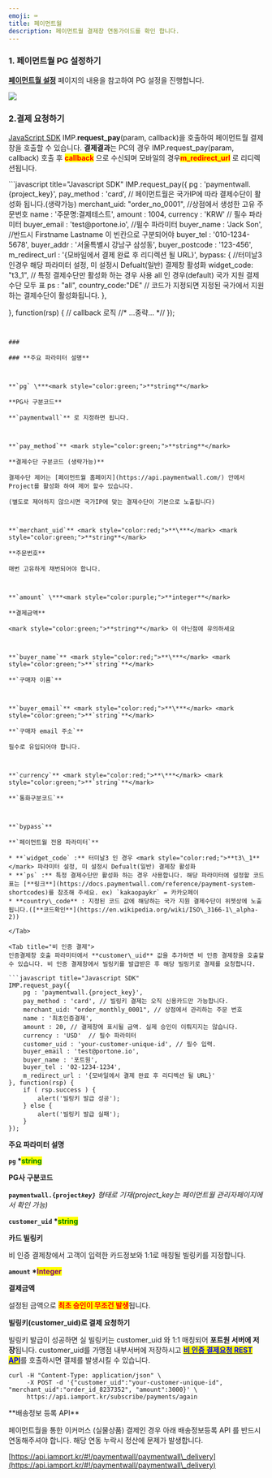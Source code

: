 ```yaml
---
emoji: ⌨
title: 페이먼트월
description: 페이먼트월 결제창 연동가이드를 확인 합니다.
---
```





### 1. 페이먼트월 PG 설정하기

[**페이먼트월 설정**](../../ready/2.-pg/payment-gateway/undefined-1.md) 페이지의 내용을 참고하여 PG 설정을 진행합니다.

![](</gitbook-assets/ko/Paymentwall\_logo\_dark\_latest.jpeg>)

### 2.결제 요청하기

[JavaScript SDK](../../sdk/javascript-sdk-old/) IMP.**request\_pay**(param, callback)을 호출하여 페이먼트월 결제창을 호출할 수 있습니다. **결제결과**는 PC의 경우 IMP.request\_pay(param, callback) 호출 후 <mark style="color:red;">**callback**</mark> 으로 수신되며 모바일의 경우<mark style="color:red;">**m\_redirect\_url**</mark> 로 리디렉션됩니다.

<Tabs>
<Tab title="인증결제창 요청">
```javascript title="Javascript SDK"
IMP.request_pay({
    pg : 'paymentwall.{project_key}',
    pay_method : 'card', // 페이먼트월은 국가IP에 따라 결제수단이 활성화 됩니다.(생략가능)
    merchant_uid: "order_no_0001", //상점에서 생성한 고유 주문번호
    name : '주문명:결제테스트',
    amount : 1004,
    currency : 'KRW'  // 필수 파라미터
    buyer_email : 'test@portone.io',  //필수 파라미터 
    buyer_name : 'Jack Son',   //반드시 Firstname Lastname 이 빈칸으로 구분되어야 
    buyer_tel : '010-1234-5678',
    buyer_addr : '서울특별시 강남구 삼성동',
    buyer_postcode : '123-456',
    m_redirect_url : '{모바일에서 결제 완료 후 리디렉션 될 URL}',
    bypass: {
      //터미날3 인경우 해당 파라미터 설정, 미 설정시 Defualt(일반) 결제창 활성화
      widget_code: "t3_1",  
      // 특정 결제수단만 활성화 하는 경우 사용 all 인 경우(default) 국가 지원 결제수단 모두 표
      ps : "all",
      country_code:"DE"  // 코드가 지정되면 지정된 국가에서 지원하는 결제수단이 활성화됩니다.
    },
    
}, function(rsp) { // callback 로직
	//* ...중략... *//
});
```


###

### **주요 파라미터 설명**



**`pg` \***<mark style="color:green;">**string**</mark>

**PG사 구분코드**

**`paymentwall`** 로 지정하면 됩니다.



**`pay_method`** <mark style="color:green;">**string**</mark>

**결제수단 구분코드 (생략가능)**

결제수단 제어는 [페이먼트월 홈페이지](https://api.paymentwall.com/) 안에서 Project를 활성화 하여 제어 할수 있습니다.

(별도로 제어하지 않으시면 국가IP에 맞는 결제수단이 기본으로 노출됩니다)



**`merchant_uid`** <mark style="color:red;">**\***</mark> <mark style="color:green;">**string**</mark>

**주문번호**

매번 고유하게 채번되어야 합니다.



**`amount` \***<mark style="color:purple;">**integer**</mark>

**결제금액**

<mark style="color:green;">**string**</mark> 이 아닌점에 유의하세요



**`buyer_name`** <mark style="color:red;">**\***</mark> <mark style="color:green;">**`string`**</mark>

**`구매자 이름`**



**`buyer_email`** <mark style="color:red;">**\***</mark> <mark style="color:green;">**`string`**</mark>

**`구매자 email 주소`**

필수로 유입되어야 합니다.



**`currency`** <mark style="color:red;">**\***</mark> <mark style="color:green;">**`string`**</mark>

**`통화구분코드`**



**`bypass`**

**`페이먼트월 전용 파라미터`**

* **`widget_code` :** 터미날3 인 경우 <mark style="color:red;">**t3\_1**</mark> 파라미터 설정, 미 설정시 Defualt(일반) 결제창 활성화
* **`ps` :** 특정 결제수단만 활성화 하는 경우 사용합니다. 해당 파라미터에 설정할 코드표는 [**링크**](https://docs.paymentwall.com/reference/payment-system-shortcodes)를 참조해 주세요. ex) `kakaopaykr` = 카카오페이
* **country\_code** : 지정된 코드 값에 해당하는 국가 지원 결제수단이 위젯상에 노출됩니다.([**코드확인**](https://en.wikipedia.org/wiki/ISO\_3166-1\_alpha-2))

</Tab>

<Tab title="비 인증 결제">
인증결제창 호출 파라미터에서 **customer\_uid** 값을 추가하면 비 인증 결제창을 호출할 수 있습니다. 비 인증 결제창에서 빌링키를 발급받은 후 해당 빌링키로 결제를 요청합니다.

```javascript title="Javascript SDK"
IMP.request_pay({
    pg : 'paymentwall.{project_key}',
    pay_method : 'card', // 빌링키 결제는 오직 신용카드만 가능합니다.
    merchant_uid: "order_monthly_0001", // 상점에서 관리하는 주문 번호
    name : '최초인증결제',
    amount : 20, // 결제창에 표시될 금액. 실제 승인이 이뤄지지는 않습니다.
    currency : 'USD'  // 필수 파라미터
    customer_uid : 'your-customer-unique-id', // 필수 입력.
    buyer_email : 'test@portone.io',
    buyer_name : '포트원',
    buyer_tel : '02-1234-1234',
    m_redirect_url : '{모바일에서 결제 완료 후 리디렉션 될 URL}' 
}, function(rsp) {
    if ( rsp.success ) {
        alert('빌링키 발급 성공');
    } else {
        alert('빌링키 발급 실패');
    }
});
```


**주요 파라미터 설명**

**`pg` \***<mark style="color:green;">**string**</mark>

**PG사 구분코드**

**`paymentwall.{project`**_**`key}`** 형태로 기재(project\_key는 페이먼트월 관리자페이지에서 확인 가능)_



**`customer_uid` \***<mark style="color:green;">**string**</mark>

**카드 빌링키**

비 인증 결제창에서 고객이 입력한 카드정보와 1:1로 매칭될 빌링키를 지정합니다.



**`amount` \***<mark style="color:purple;">**Integer**</mark>

**결제금액**

설정된 금액으로 <mark style="color:red;">**최초 승인이 무조건 발생**</mark>됩니다.



**빌링키(customer\_uid)로 결제 요청하기**

빌링키 발급이 성공하면 실 빌링키는 customer\_uid 와 1:1 매칭되어 **포트원 서버에 저장**됩니다. customer\_uid를 가맹점 내부서버에 저장하시고 [<mark style="color:blue;">**비 인증 결제요청 REST API**</mark>](../../api/api-4/api.md)를 호출하시면 결제를 발생시킬 수 있습니다.

``` title="server-side"
curl -H "Content-Type: application/json" \   
     -X POST -d '{"customer_uid":"your-customer-unique-id", "merchant_uid":"order_id_8237352", "amount":3000}' \
     https://api.iamport.kr/subscribe/payments/again
```


</Tab>
</Tabs>

<Hint style="danger">
**배송정보 등록 API**

페이먼트월을 통한 이커머스 (실물상품) 결제인 경우 아래 배송정보등록 API 를 반드시 연동해주셔야 합니다. 해당 연동 누락시 정산에 문제가 발생합니다.

[https://api.iamport.kr/#!/paymentwall/paymentwall\_delivery](https://api.iamport.kr/#!/paymentwall/paymentwall\_delivery)

</Hint>
